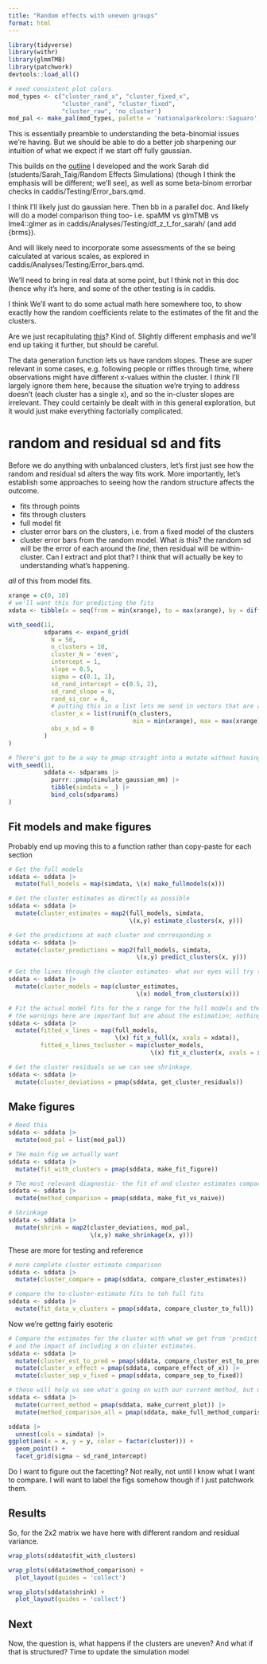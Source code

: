 ```yaml
---
title: "Random effects with uneven groups"
format: html
---
```


```r
library(tidyverse)
library(withr)
library(glmmTMB)
library(patchwork)
devtools::load_all()
```

```r
# need consistent plot colors
mod_types <- c("cluster_rand_x", "cluster_fixed_x",
               "cluster_rand", "cluster_fixed",
               "cluster_raw", 'no_cluster') 
mod_pal <- make_pal(mod_types, palette = 'nationalparkcolors::Saguaro', refvals = 'cluster_rand_x', refcols = 'dodgerblue')

```

This is essentially preamble to understanding the beta-binomial issues we're having. But we should be able to do a better job sharpening our intuition of what we expect if we start off fully gaussian.

This builds on the [outline](beta_binomial_error_outline.qmd) I developed and the work Sarah did (students/Sarah_Taig/Random Effects Simulations) (though I think the emphasis will be different; we'll see), as well as some beta-binom errorbar checks in caddis/Testing/Error_bars.qmd.

I think I'll likely just do gaussian here. Then bb in a parallel doc. And likely will do a model comparison thing too- i.e. spaMM vs glmTMB vs lme4::glmer as in caddis/Analyses/Testing/df_z_t_for_sarah/ (and add {brms}).

And will likely need to incorporate some assessments of the se being calculated at various scales, as explored in caddis/Analyses/Testing/Error_bars.qmd.

We'll need to bring in real data at some point, but I think not in this doc (hence why it's here, and some of the other testing is in caddis.

I think We'll want to do some actual math here somewhere too, to show exactly how the random coefficients relate to the estimates of the fit and the clusters. 

Are we just recapitulating [this](https://m-clark.github.io/posts/2019-05-14-shrinkage-in-mixed-models/)? Kind of. Slightly different emphasis and we'll end up taking it further, but should be careful.

The data generation function lets us have random slopes. These are super relevant in some cases, e.g. following people or riffles through time, where observations might have different x-values within the cluster. I *think* I'll largely ignore them here, because the situation we're trying to address doesn't (each cluster has a single x), and so the in-cluster slopes are irrelevant. They could certainly be dealt with in this general exploration, but it would just make everything factorially complicated.

# random and residual sd and fits

Before we do anything with unbalanced clusters, let's first just see how the random and residual sd alters the way fits work. More importantly, let's establish some approaches to seeing how the random structure affects the outcome.

-   fits through points
-   fits through clusters
-   full model fit
-   cluster error bars on the clusters, i.e. from a fixed model of the clusters
-   cluster error bars from the random model. What *is* this? the random sd will be the error of each around the *line*, then residual will be within-cluster. Can I extract and plot that? I think that will actually be key to understanding what's happening.

*all* of this from model fits.

```r

xrange = c(0, 10)
# we'll want this for predicting the fits
xdata <- tibble(x = seq(from = min(xrange), to = max(xrange), by = diff(xrange)/100))

with_seed(11,
          sdparams <- expand_grid(
            N = 50, 
            n_clusters = 10,
            cluster_N = 'even',
            intercept = 1, 
            slope = 0.5,
            sigma = c(0.1, 1),
            sd_rand_intercept = c(0.5, 2),
            sd_rand_slope = 0, 
            rand_si_cor = 0,
            # putting this in a list lets me send in vectors that are all the same
            cluster_x = list(runif(n_clusters,
                                   min = min(xrange), max = max(xrange))),
            obs_x_sd = 0
          )
)

# There's got to be a way to pmap straight into a mutate without having to send the dataframe in again.
with_seed(11, 
          sddata <- sdparams |>
            purrr::pmap(simulate_gaussian_mm) |> 
            tibble(simdata = _) |> 
            bind_cols(sdparams)
)
```

## Fit models and make figures

Probably end up moving this to a function rather than copy-paste for each section

```r
# Get the full models
sddata <- sddata |>
  mutate(full_models = map(simdata, \(x) make_fullmodels(x)))
```


```r
# Get the cluster estimates as directly as possible
sddata <- sddata |> 
  mutate(cluster_estimates = map2(full_models, simdata,
                                  \(x,y) estimate_clusters(x, y)))
```

```r
# Get the predictions at each cluster and corresponding x
sddata <- sddata |> 
  mutate(cluster_predictions = map2(full_models, simdata,
                                    \(x,y) predict_clusters(x, y)))
```

```r
# Get the lines through the cluster estimates- what our eyes will try to draw if we plot the cluster points
sddata <- sddata |> 
  mutate(cluster_models = map(cluster_estimates,
                                    \(x) model_from_clusters(x)))
```

```r
# Fit the actual model fits for the x range for the full models and the fits through cluster estimate models
# the warnings here are important but are about the estimation; nothing is broken with the code here.
sddata <- sddata |> 
  mutate(fitted_x_lines = map(full_models,
                              \(x) fit_x_full(x, xvals = xdata)),
         fitted_x_lines_tocluster = map(cluster_models, 
                                        \(x) fit_x_cluster(x, xvals = xdata)))
```

```r
# Get the cluster residuals so we can see shrinkage.
sddata <- sddata |> 
  mutate(cluster_deviations = pmap(sddata, get_cluster_residuals))
```

## Make figures

```r
# Need this
sddata <- sddata |> 
  mutate(mod_pal = list(mod_pal))
```

```r
# THe main fig we actually want
sddata <- sddata |> 
  mutate(fit_with_clusters = pmap(sddata, make_fit_figure))
```

```r
# The most relevant diagnostic- the fit of and cluster estimates compared to a naive fit without clusters and direct estimation of cluster values
sddata <- sddata |> 
  mutate(method_comparison = pmap(sddata, make_fit_vs_naive))
```

```r
# Shrinkage
sddata <- sddata |> 
  mutate(shrink = map2(cluster_deviations, mod_pal, 
                       \(x,y) make_shrinkage(x, y)))
```

These are more for testing and reference

```r
# more complete cluster estimate comparison
sddata <- sddata |> 
  mutate(cluster_compare = pmap(sddata, compare_cluster_estimates))
```

```r
# compare the to-cluster-estimate fits to teh full fits
sddata <- sddata |> 
  mutate(fit_data_v_clusters = pmap(sddata, compare_cluster_to_full))
```

Now we're gettng fairly esoteric
```r
# Compare the estimates for the cluster with what we get from 'predict' on the models
# and the impact of including x on cluster estimates.
sddata <- sddata |> 
  mutate(cluster_est_to_pred = pmap(sddata, compare_cluster_est_to_pred)) |> 
  mutate(cluster_x_effect = pmap(sddata, compare_effect_of_x)) |> 
  mutate(cluster_sep_v_fixed = pmap(sddata, compare_sep_to_fixed))

```

```r
# these will help us see what's going on with our current method, but might need to be updated once we have nesting.
sddata <- sddata |> 
  mutate(current_method = pmap(sddata, make_current_plot)) |> 
  mutate(method_comparison_all = pmap(sddata, make_full_method_comparison))
```

```r
sddata |> 
  unnest(cols = simdata) |> 
ggplot(aes(x = x, y = y, color = factor(cluster))) + 
  geom_point() +
  facet_grid(sigma ~ sd_rand_intercept)
```

Do I want to figure out the facetting? Not really, not until I know what I want to compare. I will want to label the figs somehow though if I just patchwork them.

## Results

So, for the 2x2 matrix we have here with different random and residual variance.

```r
wrap_plots(sddata$fit_with_clusters)
```
```r
wrap_plots(sddata$method_comparison) +
  plot_layout(guides = 'collect')
```
```r
wrap_plots(sddata$shrink) +
  plot_layout(guides = 'collect')
```
## Next

Now, the question is, what happens if the clusters are uneven?
And what if that is structured?
Time to update the simulation model
